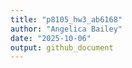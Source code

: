 ```yaml
---
title: "p8105_hw3_ab6168"
author: "Angelica Bailey"
date: "2025-10-06"
output: github_document
---
```



